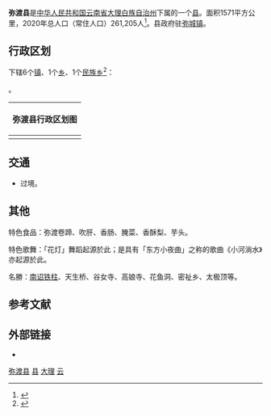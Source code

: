 {{Infobox China County
| county  = 弥渡县
| Photo = Iron Column Temple Midu.jpg
| Photoname = 铁柱庙，内有[[南诏|南诏]]遗物“[[南诏铁柱|南诏铁柱]]”
| map = 弥渡县位置图.jpg
| mapsize = 250px
| map_caption = 弥渡县在云南省的位置
| Pinyin = 
| Belong = [[云南省|云南省]][[大理白族自治州|大理白族自治州]]
| Types= [[县级行政区|县]]
| admincode = 532925
| founded = 
| seat = [[弥城镇|弥城镇]]
| officerTitle= 
| officer = 
| officerTitle2 = 
| officer2 = 
| division = 8
| town= 6
| township= 2
| subdistrict= 
| dialect= 
| post code= 675600
| phone code = 0872
| coordinate = 
| area = 1,524.60平方公里
| area land = 
| area water =  
| census yr = 2016
| pop = 313,156
| density = 
| GDP = 48.53亿元（2016年）
| web = http://www.midu.gov.cn/
| web_title = 弥渡县人民政府
}}

'''弥渡县'''是[[中华人民共和国|中华人民共和国]][[云南省|云南省]][[大理白族自治州|大理白族自治州]]下属的一个[[县|县]]。面积1571平方公里，2020年总人口（常住人口）261,205人<ref>{{Cite web |date=2021-09-03 |title=弥渡县第七次全国人口普查主要数据公报 |url=http://www.midu.gov.cn/midu/xxgkml/202109/07d657af8e104fb8855576ec0e157467.shtml |website=弥渡县人民政府 |access-date=2022-06-28}}</ref>。县政府驻[[弥城镇|弥城镇]]。

== 行政区划 ==
{{PAGENAMEBASE}}下辖6个[[行政建制镇|镇]]、1个[[乡_(中华人民共和国)|乡]]、1个[[民族乡|民族乡]]<ref>{{PRC admin/ref sgc|53/29/25}}</ref>：

{{PRC admin/children|53/29/25}}。

{| class="wikitable" style="margin: 1em auto 1em auto;"
! '''弥渡县行政区划图'''
|-
| {{弥渡县行政区划图}}
|}

== 交通 ==
* {{中国国道名|214}}过境。

== 其他 ==
特色食品：弥渡卷蹄、吹肝、香肠、腌菜、香酥梨、芋头。

特色歌舞：「花灯」舞蹈起源於此；是具有「东方小夜曲」之称的歌曲《小河淌水》亦起源於此。

名勝：[[南诏铁柱|南诏铁柱]]、天生桥、谷女寺、高娘寺、花鱼洞、密祉乡、太极顶等。

== 参考文献 ==
{{reflist}}

== 外部链接 ==
* {{Official website|http://www.midu.gov.cn/|name=弥渡县人民政府}}

{{弥渡县行政区划}}
{{大理白族自治州行政区划}}
{{云南行政区划}}
{{国家级贫困县|前}}

[[Category:弥渡县|]]
[[Category:大理州县市|县]]
[[Category:云南省县份|大理]]
[[Category:原国家级贫困县|云]]